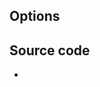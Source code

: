 {{Module|name=rawvid|type=Access demux|first_version=0.9.0|description=Raw video demuxer|sc=rawvideo}}

== Options ==
{{Option
|name=rawvid-fps
|value=string
|description=This is the desired frame rate when playing raw video streams. In the form 30000/1001 or 29.97
}}
{{Option
|name=rawvid-width
|value=integer
|description=This specifies the width in pixels of the raw video stream
}}
{{Option
|name=rawvid-height
|value=integer
|description=This specifies the height in pixels of the raw video stream
}}
{{Option
|name=rawvid-chroma
|value=string
|description=Force chroma. This is a four character string
}}
{{Option
|name=rawvid-aspect-ratio
|value=string
|description=Aspect ratio (4:3, 16:9). Default assumes square pixels
}}

== Source code ==
* {{VLCSourceFile|modules/demux/rawvid.c}}

{{Documentation}}